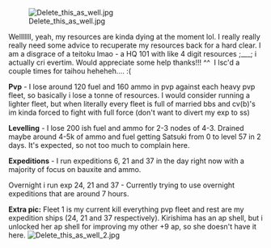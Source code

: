 [[File:Delete_this_as_well.jpg|thumb]]

Welllllll, yeah, my resources are kinda dying at the moment lol. I really really really need some advice to recuperate my resources back for a hard clear. I am a disgrace of a teitoku lmao - a HQ 101 with like 4 digit resources ;___; i actually cri evertim. Would appreciate some help thanks!!! ^^  I lsc'd a couple times for taihou heheheh.... :( 

'''Pvp''' - I lose around 120 fuel and 160 ammo in pvp against each heavy pvp fleet, so basically i lose a tonne of resources. I would consider running a lighter fleet, but when literally every fleet is full of married bbs and cv(b)'s im kinda forced to fight with full force (don't want to divert my exp to ss)

'''Levelling''' - I lose 200 ish fuel and ammo for 2-3 nodes of 4-3. Drained maybe around 4-5k of ammo and fuel getting Satsuki from 0 to level 57 in 2 days. It's expected, so not too much to complain here. 

'''Expeditions''' - I run expeditions 6, 21 and 37 in the day right now with a majority of focus on bauxite and ammo. 

Overnight i run exp 24, 21 and 37 - Currently trying to use overnight expeditions that are around 7 hours.

'''Extra pic:''' Fleet 1 is my current kill everything pvp fleet and rest are my expedition ships (24, 21 and 37 respectively). Kirishima has an ap shell, but i unlocked her ap shell for improving my other +9 ap, so she doesn't have it here. [[File:Delete_this_as_well_2.jpg|thumb]]<ac_metadata title="Expedition/Resource Management halp :|"> </ac_metadata>